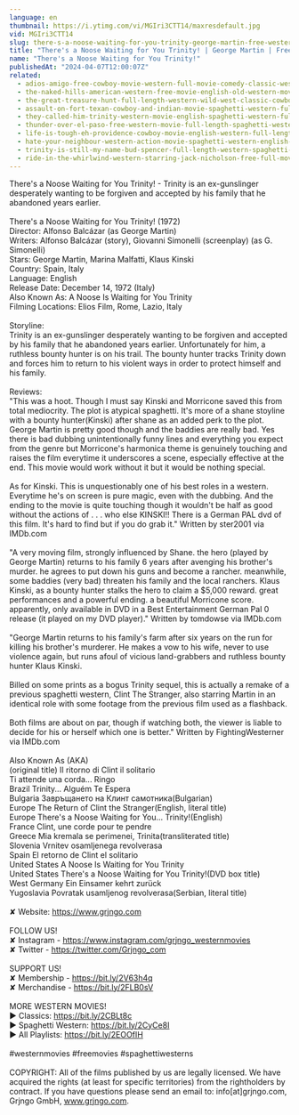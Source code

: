 ```yaml
---
language: en
thumbnail: https://i.ytimg.com/vi/MGIri3CTT14/maxresdefault.jpg
vid: MGIri3CTT14
slug: there-s-a-noose-waiting-for-you-trinity-george-martin-free-western-movie
title: "There's a Noose Waiting for You Trinity! | George Martin | Free Western Movie"
name: "There's a Noose Waiting for You Trinity!"
publishedAt: "2024-04-07T12:00:07Z"
related:
  - adios-amigo-free-cowboy-movie-western-full-movie-comedy-classic-western-movies
  - the-naked-hills-american-western-free-movie-english-old-western-movie-full-length
  - the-great-treasure-hunt-full-length-western-wild-west-classic-cowboy-movie-full-movies
  - assault-on-fort-texan-cowboy-and-indian-movie-spaghetti-western-full-movie-western-movies
  - they-called-him-trinity-western-movie-english-spaghetti-western-full-cowboy-movie
  - thunder-over-el-paso-free-western-movie-full-length-spaghetti-western-full-action-movie
  - life-is-tough-eh-providence-cowboy-movie-english-western-full-length
  - hate-your-neighbour-western-action-movie-spaghetti-western-english-cowboy-film
  - trinity-is-still-my-name-bud-spencer-full-length-western-spaghetti-western-full-movie
  - ride-in-the-whirlwind-western-starring-jack-nicholson-free-full-movie-english-youtube-movies
---
```


There's a Noose Waiting for You Trinity! - Trinity is an ex-gunslinger desperately wanting to be forgiven and accepted by his family that he abandoned years earlier. <br />
<br />
There's a Noose Waiting for You Trinity! (1972)<br />
Director: Alfonso Balcázar (as George Martin)<br />
Writers: Alfonso Balcázar (story), Giovanni Simonelli (screenplay) (as G. Simonelli) <br />
Stars: George Martin, Marina Malfatti, Klaus Kinski <br />
Country: Spain, Italy<br />
Language: English<br />
Release Date: December 14, 1972 (Italy)<br />
Also Known As: A Noose Is Waiting for You Trinity<br />
Filming Locations: Elios Film, Rome, Lazio, Italy <br />
<br />
Storyline:<br />
Trinity is an ex-gunslinger desperately wanting to be forgiven and accepted by his family that he abandoned years earlier. Unfortunately for him, a ruthless bounty hunter is on his trail. The bounty hunter tracks Trinity down and forces him to return to his violent ways in order to protect himself and his family. <br />
<br />
Reviews:<br />
"This was a hoot. Though I must say Kinski and Morricone saved this from total mediocrity. The plot is atypical spaghetti. It's more of a shane stoyline with a bounty hunter(Kinski) after shane as an added perk to the plot. George Martin is pretty good though and the baddies are really bad. Yes there is bad dubbing unintentionally funny lines and everything you expect from the genre but Morricone's harmonica theme is genuinely touching and raises the film everytime it underscores a scene, especially effective at the end. This movie would work without it but it would be nothing special.<br />
<br />
As for Kinski. This is unquestionably one of his best roles in a western. Everytime he's on screen is pure magic, even with the dubbing. And the ending to the movie is quite touching though it wouldn't be half as good without the actions of . . . who else KINSKI!! There is a German PAL dvd of this film. It's hard to find but if you do grab it." Written by ster2001 via IMDb.com<br />
<br />
"A very moving film, strongly influenced by Shane. the hero (played by George Martin) returns to his family 6 years after avenging his brother's murder. he agrees to put down his guns and become a rancher. meanwhile, some baddies (very bad) threaten his family and the local ranchers. Klaus Kinski, as a bounty hunter stalks the hero to claim a $5,000 reward. great performances and a powerful ending. a beautiful Morricone score. apparently, only available in DVD in a Best Entertainment German Pal 0 release (it played on my DVD player)." Written by tomdowse via IMDb.com<br />
<br />
"George Martin returns to his family's farm after six years on the run for killing his brother's murderer. He makes a vow to his wife, never to use violence again, but runs afoul of vicious land-grabbers and ruthless bounty hunter Klaus Kinski.<br />
<br />
Billed on some prints as a bogus Trinity sequel, this is actually a remake of a previous spaghetti western, Clint The Stranger, also starring Martin in an identical role with some footage from the previous film used as a flashback.<br />
<br />
Both films are about on par, though if watching both, the viewer is liable to decide for his or herself which one is better." Written by FightingWesterner via IMDb.com<br />
<br />
Also Known As (AKA)<br />
(original title) Il ritorno di Clint il solitario<br />
Ti attende una corda... Ringo<br />
Brazil Trinity... Alguém Te Espera<br />
Bulgaria Завръщането на Клинт самотника(Bulgarian)<br />
Europe The Return of Clint the Stranger(English, literal title)<br />
Europe There's a Noose Waiting for You... Trinity!(English)<br />
France Clint, une corde pour te pendre<br />
Greece Mia kremala se perimenei, Trinita(transliterated title)<br />
Slovenia Vrnitev osamljenega revolverasa<br />
Spain El retorno de Clint el solitario<br />
United States A Noose Is Waiting for You Trinity<br />
United States There's a Noose Waiting for You Trinity!(DVD box title)<br />
West Germany Ein Einsamer kehrt zurück<br />
Yugoslavia Povratak usamljenog revolverasa(Serbian, literal title)<br />
<br />
✘ Website: https://www.grjngo.com<br />
<br />
FOLLOW US!<br />
✘ Instagram - https://www.instagram.com/grjngo_westernmovies<br />
✘ Twitter - https://twitter.com/Grjngo_com<br />
<br />
SUPPORT US!<br />
✘ Membership - https://bit.ly/2V63h4q<br />
✘ Merchandise - https://bit.ly/2FLB0sV<br />
<br />
MORE WESTERN MOVIES! <br />
► Classics: https://bit.ly/2CBLt8c <br />
► Spaghetti Western: https://bit.ly/2CyCe8I <br />
► All Playlists: https://bit.ly/2EOOfIH <br />
<br />
#westernmovies #freemovies #spaghettiwesterns<br />
<br />
COPYRIGHT: All of the films published by us are legally licensed. We have acquired the rights (at least for specific territories) from the rightholders by contract. If you have questions please send an email to: info[at]grjngo.com, Grjngo GmbH, www.grjngo.com.